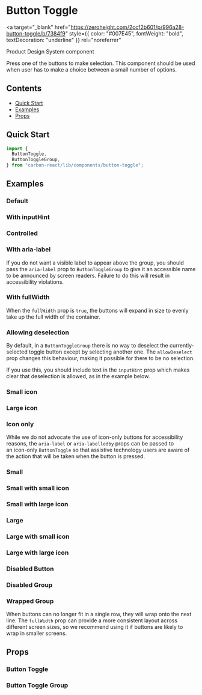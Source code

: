 

<Meta title="Button Toggle" of={ButtonToggleStories} />

# Button Toggle

<a
  target="_blank"
  href="https://zeroheight.com/2ccf2b601/p/996a28-button-toggle/b/7384f9"
  style={{ color: "#007E45", fontWeight: "bold", textDecoration: "underline" }}
  rel="noreferrer"
>
  Product Design System component
</a>

Press one of the buttons to make selection. This component should be used when user has to make a choice between a small number of options.

## Contents

- [Quick Start](#quick-start)
- [Examples](#examples)
- [Props](#props)

## Quick Start

```javascript
import {
  ButtonToggle,
  ButtonToggleGroup,
} from "carbon-react/lib/components/button-toggle";
```

## Examples

### Default

<Canvas of={ButtonToggleStories.Default} />

### With inputHint

<Canvas of={ButtonToggleStories.InputHint} />

### Controlled

<Canvas of={ButtonToggleStories.Controlled} />

### With aria-label

If you do not want a visible label to appear above the group, you should pass the `aria-label` prop to `ButtonToggleGroup` to give it an
accessible name to be announced by screen readers. Failure to do this will result in accessibility violations.

<Canvas of={ButtonToggleStories.AriaLabel} />

### With fullWidth

When the `fullWidth` prop is `true`, the buttons will expand in size to evenly take up the full width of the container. 

<Canvas of={ButtonToggleStories.FullWidth} />

### Allowing deselection

By default, in a `ButtonToggleGroup` there is no way to deselect the currently-selected toggle button except by selecting another one.
The `allowDeselect` prop changes this behaviour, making it possible for there to be no selection.

If you use this, you should include text in the `inputHint` prop which makes clear that deselection is allowed, as in the example below.

<Canvas of={ButtonToggleStories.AllowDeselection} />

### Small icon

<Canvas of={ButtonToggleStories.DefaultSmallIcon} />

### Large icon

<Canvas of={ButtonToggleStories.DefaultLargeIcon} />

### Icon only

While we do not advocate the use of icon-only buttons for accessibility reasons, the `aria-label` or `aria-labelledby` props can be passed to  
an icon-only `ButtonToggle` so that assistive technology users are aware of the action that will be taken when the button is pressed.

<Canvas of={ButtonToggleStories.IconOnly} />

### Small

<Canvas of={ButtonToggleStories.Small} />

### Small with small icon

<Canvas of={ButtonToggleStories.SmallSmallIcon} />

### Small with large icon

<Canvas of={ButtonToggleStories.SmallLargeIcon} />

### Large

<Canvas of={ButtonToggleStories.Large} />

### Large with small icon

<Canvas of={ButtonToggleStories.LargeSmallIcon} />

### Large with large icon

<Canvas of={ButtonToggleStories.LargeLargeIcon} />

### Disabled Button

<Canvas of={ButtonToggleStories.DisabledButton} />

### Disabled Group

<Canvas of={ButtonToggleStories.DisabledGroup} />

### Wrapped Group

When buttons can no longer fit in a single row, they will wrap onto the next line.
The `fullWidth` prop can provide a more consistent layout across different screen sizes, so we recommend using it if buttons are likely to wrap in smaller screens. 

<Canvas of={ButtonToggleStories.WrappedButtons} />

## Props

### Button Toggle

<ArgTypes of={ButtonToggleStories} />

### Button Toggle Group

<ArgTypes of={ButtonToggleGroupStories} />
